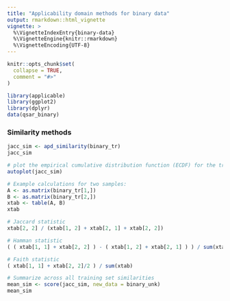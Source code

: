 ```yaml
---
title: "Applicability domain methods for binary data"
output: rmarkdown::html_vignette
vignette: >
  %\VignetteIndexEntry{binary-data}
  %\VignetteEngine{knitr::rmarkdown}
  %\VignetteEncoding{UTF-8}
---
```


```r
knitr::opts_chunk$set(
  collapse = TRUE,
  comment = "#>"
)
```

```r
library(applicable)
library(ggplot2)
library(dplyr)
data(qsar_binary)
```

### Similarity methods
```r

jacc_sim <- apd_similarity(binary_tr)
jacc_sim

# plot the empirical cumulative distribution function (ECDF) for the training set:
autoplot(jacc_sim)

# Example calculations for two samples:
A <- as.matrix(binary_tr[1,])
B <- as.matrix(binary_tr[2,])
xtab <- table(A, B)
xtab

# Jaccard statistic
xtab[2, 2] / (xtab[1, 2] + xtab[2, 1] + xtab[2, 2])

# Hamman statistic
( ( xtab[1, 1] + xtab[2, 2] ) - ( xtab[1, 2] + xtab[2, 1] ) ) / sum(xtab)

# Faith statistic
( xtab[1, 1] + xtab[2, 2]/2 ) / sum(xtab)

# Summarize across all training set similarities
mean_sim <- score(jacc_sim, new_data = binary_unk)
mean_sim

```
